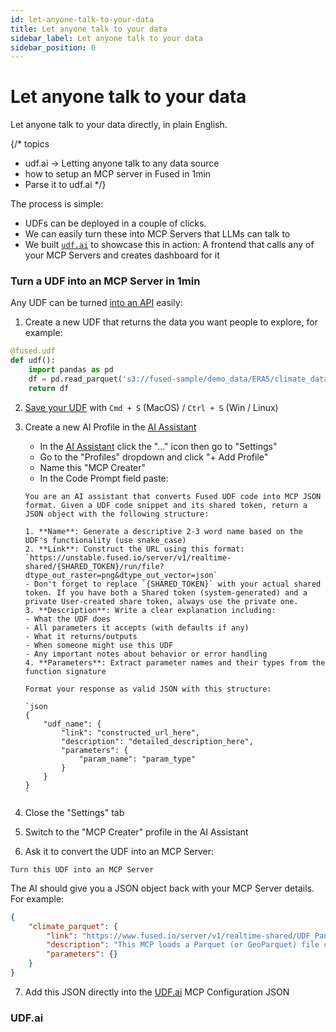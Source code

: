 ```yaml
---
id: let-anyone-talk-to-your-data
title: Let anyone talk to your data
sidebar_label: Let anyone talk to your data
sidebar_position: 0
---
```


# Let anyone talk to your data

Let anyone talk to your data directly, in plain English.

{/* topics
- udf.ai -> Letting anyone talk to any data source
- how to setup an MCP server in Fused in 1min
- Parse it to udf.ai
 */}

The process is simple:
- UDFs can be deployed in a couple of clicks.
- We can easily turn these into MCP Servers that LLMs can talk to
- We built [`udf.ai`](https://udf.ai/) to showcase this in action: A frontend that calls any of your MCP Servers and creates dashboard for it

### Turn a UDF into an MCP Server in 1min

Any UDF can be turned [into an API](/tutorials/engineering-etl/#turn-your-data-into-an-api) easily:

1. Create a new UDF that returns the data you want people to explore, for example:

```python showLineNumbers
@fused.udf
def udf():
    import pandas as pd
    df = pd.read_parquet('s3://fused-sample/demo_data/ERA5/climate_data/2024-08.pq')
    return df
```

2. [Save your UDF](/workbench/udf-builder/code-editor/#save-a-udf) with `Cmd + S` (MacOS) / `Ctrl + S` (Win / Linux)

3. Create a new AI Profile in the [AI Assistant](/workbench/ai-assistant/)

    - In the [AI Assistant](/workbench/ai-assistant/) click the "..." icon then go to "Settings"
    - Go to the "Profiles" dropdown and click "+ Add Profile"
    - Name this "MCP Creater"
    - In the Code Prompt field paste:

    ```text
    You are an AI assistant that converts Fused UDF code into MCP JSON format. Given a UDF code snippet and its shared token, return a JSON object with the following structure:

    1. **Name**: Generate a descriptive 2-3 word name based on the UDF's functionality (use snake_case)
    2. **Link**: Construct the URL using this format: `https://unstable.fused.io/server/v1/realtime-shared/{SHARED_TOKEN}/run/file?dtype_out_raster=png&dtype_out_vector=json`
    - Don't forget to replace `{SHARED_TOKEN}` with your actual shared token. If you have both a Shared token (system‑generated) and a private User‑created share token, always use the private one.
    3. **Description**: Write a clear explanation including:
    - What the UDF does
    - All parameters it accepts (with defaults if any)
    - What it returns/outputs
    - When someone might use this UDF
    - Any important notes about behavior or error handling
    4. **Parameters**: Extract parameter names and their types from the function signature

    Format your response as valid JSON with this structure:
    
    `json
    {
        "udf_name": {
            "link": "constructed_url_here",
            "description": "detailed_description_here",
            "parameters": {
                "param_name": "param_type"
            }
        }
    }
    `
    ```

4. Close the "Settings" tab
5. Switch to the "MCP Creater" profile in the AI Assistant
6. Ask it to convert the UDF into an MCP Server: 

```text
Turn this UDF into an MCP Server
```

The AI should give you a JSON object back with your MCP Server details. For example:

```json
{ 
    "climate_parquet": { 
        "link": "https://www.fused.io/server/v1/realtime-shared/UDF_Pandas_Parquet/run/file?dtype_out_raster=png&dtype_out_vector=json", 
        "description": "This MCP loads a Parquet (or GeoParquet) file containing daily mean temperature data for August 2024 from an S3 bucket and returns it as a pandas DataFrame.\n\n- Parameters: None – the file path is hard‑coded inside the function.\n- Return value: A pandas DataFrame with two columns: datestr (date string) and daily_mean_temp (temperature value).\n- Typical use cases: Quickly load a static climate dataset for exploratory analysis, charting, or further processing within the Fused Workbench.\n- Notes: The function performs no transformation; it simply reads the file. If the Parquet file contained geometry columns, they would be preserved for vector visualizations.", 
        "parameters": {} 
    } 
}
```

7. Add this JSON directly into the [UDF.ai](https://udf.ai/) MCP Configuration JSON

### UDF.ai

